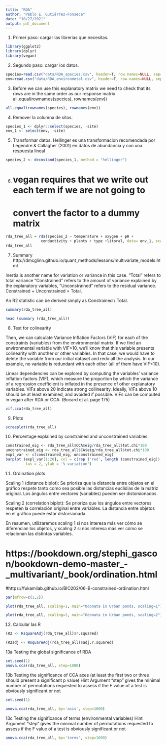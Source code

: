 ```yaml
---
title: "RDA"
author: "Pablo E. Gutiérrez-Fonseca"
date: "10/27/2021"
output: pdf_document
---
```



1. Primer paso: cargar las librerias que necesitas.

```r

library(ggplot2)
library(dplyr)
library(vegan)

```



2. Segundo paso: cargar los datos.

```r

species=read.csv("data/RDA_species.csv", header=T, row.names=NULL, sep=",")
env=read.csv("data/RDA_environmetal.csv", header=T, row.names=NULL, sep=",")

```



3.  Before we can use this explanatory matrix we need to check 
that its rows are in the same order as our response matrix
all.equal(rownames(species), rownames(env))

```r

all.equal(rownames(species), rownames(env))

```



4. Remover la columna de sitos.
```r
species_1 <- dplyr::select(species, -site)
env_1 <- select(env, -site)

```



5.  Transformar datos.
Hellinger es una transformacion recomendada por Legendre & Callagher (2001)
en datos de abundancia y con una respuesta lineal

```r

species_2 <- decostand(species_1, method = "hellinger")

```



6. # vegan requires that we write out each term if we are not going to 
# convert the factor to a dummy matrix

```r

rda_tree_all = rda(species_2 ~ temperature + oxygen + pH +
                conductivity + plants + type +litoral, data= env_1, scale=T)
rda_tree_all

```



7. Summary
http://dmcglinn.github.io/quant_methods/lessons/multivariate_models.html

Inertia is another name for variation or variance in this case. 
“Total” refers to total variance
“Constrained” refers to the amount of variance explained by the explanatory variables,
“Unconstrained” refers to the residual variance. 
Constrained + Unconstrained = Total.

An R2 statistic can be derived simply as Constrained / Total.

```r
summary(rda_tree_all)

head (summary (rda_tree_all))
```


8. Test for colinearity

Then, we can calculate Variance Inflation Factors (VIF) for each of the constraints (variables) from the environmental matrix. If we find an environmental variable with VIF>10, we'll know that this variable presents colinearity with another or other variables. In that case, we would have to delete the variable from our initial dataset and redo all the analysis. In our example, no variable is redundant with each other (all of them have VIF<10).

Linear dependencies can be explored by computing the variables’ variance 
inflation factors (VIF), which measure the proportion by which the variance of a 
regression coefficient is inflated in the presence of other explanatory variables. 
VIFs above 20 indicate strong collinearity. Ideally, VIFs above 10 should be at least 
examined, and avoided if possible. VIFs can be computed in vegan after RDA 
or CCA: (Bocard et al. page 175)

```r
vif.cca(rda_tree_all)

```


9. Plots
```r
screeplot(rda_tree_all)

```


10. Percentage explained by constrained and unconstrained variables.


```r
constrained_eig <- rda_tree_all$CCA$eig/rda_tree_all$tot.chi*100
unconstrained_eig <- rda_tree_all$CA$eig/rda_tree_all$tot.chi*100
expl_var <- c(constrained_eig, unconstrained_eig)
barplot (expl_var[1:20], col = c(rep ('red', length (constrained_eig)), rep ('black', length (unconstrained_eig))),
         las = 2, ylab = '% variation')

```


11. Ordination plots

Scaling 1 (distance biplot): Se prioriza que la distancia entre objetos en el gráfico respete tanto como sea posible las distancias euclidias de la matriz original. Los ángulos entre vectores (variables) pueden ser distorsionados.

Scaling 2 (correlation biplot): Se prioriza que los ángulos entre vectores respeten la correlación original entre variables. La distancia entre objetos en el gráfico puede estar distorsionada.

En resumen, utilizaremos scaling 1 si nos interesa más ver cómo se diferencian los objetos, y 
scaling 2 si nos interesa más ver cómo se relacionan las distintas variables.

# https://bookdown.org/stephi_gascon/bookdown-demo-master_-_multivariant/_book/ordination.html
#https://fukamilab.github.io/BIO202/06-B-constrained-ordination.html

```r
par(mfrow=c(1,2))

plot(rda_tree_all, scaling=1, main="Odonata in Urban ponds, scaling=1")

plot(rda_tree_all, scaling=2, main="Odonata in Urban ponds, scaling=2")

```


12. Calcular las R

```r
(R2 <- RsquareAdj(rda_tree_all)$r.squared)

(R2adj <- RsquareAdj(rda_tree_all)$adj.r.squared)

```


13a Testing the global significance of RDA

```r
set.seed(1)
anova.cca(rda_tree_all, step=1000)

```



13b Testing the significance of CCA axes (at least the first two or three should present a significant p value)
Hint Argument "step" gives the minimal number of permutations requested 
to assess if the F value of a test is obviously significant or not

```r
set.seed(1)

anova.cca(rda_tree_all, by='axis', step=1000)

```



13c Testing the significance of terms (environmental variables)
Hint Argument "step" gives the minimal number of permutations requested 
to assess if the F value of a test is obviously significant or not

```r
anova.cca(rda_tree_all, by='terms', step=1000)

```



